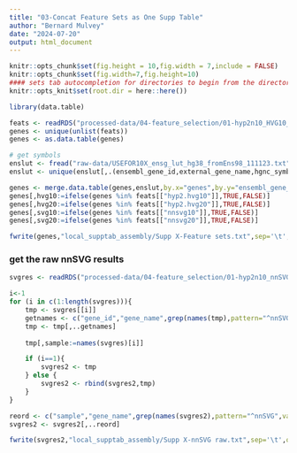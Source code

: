 ```yaml
---
title: "03-Concat Feature Sets as One Supp Table"
author: "Bernard Mulvey"
date: "2024-07-20"
output: html_document
---
```


```r
knitr::opts_chunk$set(fig.height = 10,fig.width = 7,include = FALSE)
knitr::opts_chunk$set(fig.width=7,fig.height=10)
#### sets tab autocompletion for directories to begin from the directory containing the .Rproj session, instead of the script's directory if different
knitr::opts_knit$set(root.dir = here::here())

library(data.table)
```

```r
feats <- readRDS("processed-data/04-feature_selection/01-hyp2n10_HVG10_20pctile_sample-blocked_nnSVG-mnrank-in-nomsigsamps_top10_20pctile.RDS")
genes <- unique(unlist(feats))
genes <- as.data.table(genes)

# get symbols
enslut <- fread("raw-data/USEFOR10X_ensg_lut_hg38_fromEns98_111123.txt")
enslut <- unique(enslut[,.(ensembl_gene_id,external_gene_name,hgnc_symbol)])

genes <- merge.data.table(genes,enslut,by.x="genes",by.y="ensembl_gene_id")
genes[,hvg10:=ifelse(genes %in% feats[["hyp2.hvg10"]],TRUE,FALSE)]
genes[,hvg20:=ifelse(genes %in% feats[["hyp2.hvg20"]],TRUE,FALSE)]
genes[,svg10:=ifelse(genes %in% feats[["nnsvg10"]],TRUE,FALSE)]
genes[,svg20:=ifelse(genes %in% feats[["nnsvg20"]],TRUE,FALSE)]

fwrite(genes,"local_supptab_assembly/Supp X-Feature sets.txt",sep='\t',quote=F)
```

### get the raw nnSVG results
```r
svgres <- readRDS("processed-data/04-feature_selection/01-hyp2n10_nnSVG_samplewise_n3s0.5.RDS")

i<-1
for (i in c(1:length(svgres))){
    tmp <- svgres[[i]]
    getnames <- c("gene_id","gene_name",grep(names(tmp),pattern="^nnSVG",value=T))
    tmp <- tmp[,..getnames]
    
    tmp[,sample:=names(svgres)[i]]

    if (i==1){
        svgres2 <- tmp
    } else {
        svgres2 <- rbind(svgres2,tmp)
    }
}

reord <- c("sample","gene_name",grep(names(svgres2),pattern="^nnSVG",value=T),"gene_id")
svgres2 <- svgres2[,..reord]

fwrite(svgres2,"local_supptab_assembly/Supp X-nnSVG raw.txt",sep='\t',quote=F)
```
